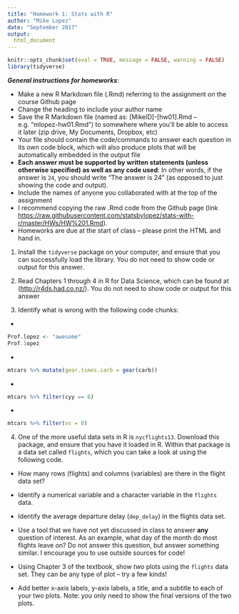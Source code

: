 ```yaml
---
title: "Homework 1: Stats with R"
author: "Mike Lopez"
date: "September 2017"
output:
  html_document
---
```


```r
knitr::opts_chunk$set(eval = TRUE, message = FALSE, warning = FALSE)
library(tidyverse)
```

***General instructions for homeworks***: 

+  Make a new R Markdown file (.Rmd) referring to the assignment on the course Github page
+  Change the heading to include your author name
+  Save the R Markdown file (named as:  [MikeID]-[hw01].Rmd -- e.g. "mlopez-hw01.Rmd") to somewhere where you'll be able to access it later (zip drive, My Documents, Dropbox, etc)
+  Your file should contain the code/commands to answer each question in its own code block, which will also produce plots that will be automatically embedded in the output file
+  **Each answer must be supported by written statements (unless otherwise specified) as well as any code used**: In other words, if the answer is `24`, you should write "The answer is 24" (as opposed to just showing the code and output).
+  Include the names of anyone you collaborated with at the top of the assignment
+  I recommend copying the raw .Rmd code from the Github page (link [https://raw.githubusercontent.com/statsbylopez/stats-with-r/master/HWs/HW%201.Rmd](https://raw.githubusercontent.com/statsbylopez/stats-with-r/master/HWs/HW%201.Rmd)). 
+  Homeworks are due at the start of class -- please print the HTML and hand in. 

1. Install the `tidyverse` package on your computer, and ensure that you can successfully load the library.  You do not need to show code or output for this answer. 

2. Read Chapters 1 through 4 in R for Data Science, which can be found at ([http://r4ds.had.co.nz/](http://r4ds.had.co.nz/)). You do not need to show code or output for this answer

3. Identify what is wrong with the following code chunks:

-  

```r
Prof.lopez <- "awesome"
Prof.1opez
```

-  

```r
mtcars %>% mutate(gear.times.carb = gear(carb))
```

-  

```r
mtcars %>% filter(cyy == 6)
```


-  

```r
mtcars %>% filter(vs = 0)
```


4. One of the more useful data sets in R is `nycflights13`. Download this package, and ensure that you have it loaded in R. Within that package is a data set called `flights`, which you can take a look at using the following code.

- How many rows (flights) and columns (variables) are there in the flight data set?

- Identify a numerical variable and a character variable in the `flights` data. 

- Identify the average departure delay (`dep_delay`) in the flights data set.

- Use a tool that we have not yet discussed in class to answer **any** question of interest. As an example, what day of the month do most flights leave on? Do not answer this question, but answer something similar. I encourage you to use outside sources for code!

- Using Chapter 3 of the textbook, show *two* plots using the `flights` data set. They can be any type of plot -- try a few kinds!

- Add better x-axis labels, y-axis labels, a title, and a subtitle to each of your two plots. Note: you only need to show the final versions of the two plots. 